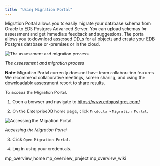 ```yaml
---
title: "Using Migration Portal"
---
```


<div id="mp_using_portal" class="registered_link"></div>

Migration Portal allows you to easily migrate your database schema from Oracle to EDB Postgres Advanced Server. You can upload schemas for assessment and get immediate feedback and suggestions. The portal allows you to download assessed DDLs for all objects and create your EDB Postgres database on-premises or in the cloud.

![The assessment and migration process](../images/mp_using_portal.png)

*The assessment and migration process*

**Note**: Migration Portal currently does not have team collaboration features. We recommend collaborative meetings, screen sharing, and using the downloadable assessment report to share results.


To access the Migration Portal:

1.  Open a browser and navigate to <https://www.edbpostgres.com/>

2.  On the EnterpriseDB home page, click `Products` > `Migration Portal`.

![Accessing the Migration Portal.](../images/mp_using_portal_accessing.png)

*Accessing the Migration Portal*

3.  Click `Open Migration Portal`.

4.  Log in using your credentials.

<div class="toctree" maxdepth="3">

mp_overview_home mp_overview_project mp_overview_wiki

</div>
